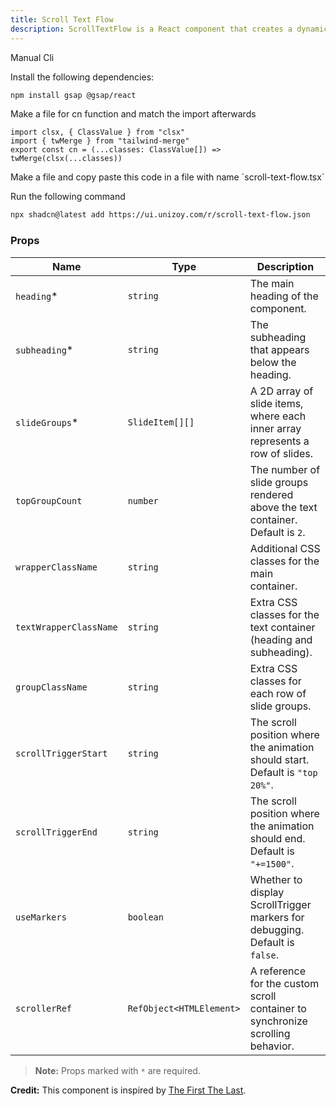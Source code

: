 ```yaml
---
title: Scroll Text Flow
description: ScrollTextFlow is a React component that creates a dynamic scrolling effect with text and slide groups. As users scroll, the component reveals and animates slides while displaying the specified heading and subheading.
---
```


<ComponentPreview
  name="scroll-text-flow-demo"
  className="[&_.preview>[data-orientation=vertical]]:sm:max-w-[70%]"
/>

<CodeTabs>

<TabsList>
  <TabsTrigger value="manual">Manual</TabsTrigger>
  <TabsTrigger value="cli">Cli</TabsTrigger>
</TabsList>

<TabsContent value="manual">

<Steps>

<Step>Install the following dependencies:</Step>

```bash
npm install gsap @gsap/react
```
<Step>Make a file for cn function and match the import afterwards</Step>

```tsx
import clsx, { ClassValue } from "clsx"
import { twMerge } from "tailwind-merge"
export const cn = (...classes: ClassValue[]) => twMerge(clsx(...classes))
```
<Step>
  Make a file and copy paste this code in a file with name `scroll-text-flow.tsx`
</Step>

<ComponentSource name="scroll-text-flow" />

</Steps>

</TabsContent>

<TabsContent value="cli">

<Steps>

<Step>Run the following command </Step>

```bash
npx shadcn@latest add https://ui.unizoy.com/r/scroll-text-flow.json
```

</Steps>

</TabsContent>

</CodeTabs>

### Props

| Name                     | Type                         | Description                                                                                                         |
| ------------------------ | ---------------------------- | ------------------------------------------------------------------------------------------------------------------- |
| `heading`*                | `string`                     | The main heading of the component.                                                                                   |
| `subheading`*             | `string`                     | The subheading that appears below the heading.                                                                       |
| `slideGroups`*            | `SlideItem[][]`              | A 2D array of slide items, where each inner array represents a row of slides.                                        |
| `topGroupCount`           | `number`                     | The number of slide groups rendered above the text container. Default is `2`.                                        |
| `wrapperClassName`        | `string`                     | Additional CSS classes for the main container.                                                                       |
| `textWrapperClassName`    | `string`                     | Extra CSS classes for the text container (heading and subheading).                                                   |
| `groupClassName`          | `string`                     | Extra CSS classes for each row of slide groups.                                                                      |
| `scrollTriggerStart`      | `string`                     | The scroll position where the animation should start. Default is `"top 20%"`.                                       |
| `scrollTriggerEnd`        | `string`                     | The scroll position where the animation should end. Default is `"+=1500"`.                                          |
| `useMarkers`              | `boolean`                    | Whether to display ScrollTrigger markers for debugging. Default is `false`.                                          |
| `scrollerRef`             | `RefObject<HTMLElement>`     | A reference for the custom scroll container to synchronize scrolling behavior.                                      |

> **Note:** Props marked with `*` are required.

<Callout className="my-6">

**Credit:** This component is inspired by [The First The Last](https://thefirstthelast.agency/).

</Callout>